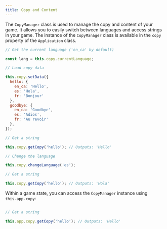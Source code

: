 ```yaml
---
title: Copy and Content
---
```


The `CopyManager` class is used to manage the copy and content of your game. It allows you to easily switch between languages and access strings in your game.
The instance of the `CopyManager` class is available in the `copy` property of the `Application` class.

```js
// Get the current language ('en_ca' by default)

const lang = this.copy.currentLanguage;

// Load copy data

this.copy.setData({
  hello: {
    en_ca: 'Hello',
    es: 'Hola',
    fr: 'Bonjour'
  },
  goodbye: {
    en_ca: 'Goodbye',
    es: 'Adios',
    fr: 'Au revoir'
  },
});

// Get a string

this.copy.getCopy('hello'); // Outputs: 'Hello'

// Change the language

this.copy.changeLanguage('es');

// Get a string

this.copy.getCopy('hello'); // Outputs: 'Hola'

```

Within a game state, you can access the `CopyManager` instance using `this.app.copy`:

```js

// Get a string

this.app.copy.getCopy('hello'); // Outputs: 'Hello'

```